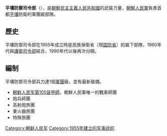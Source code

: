 {{unreferenced|time=2015-07-28T02:23:22+00:00}}
'''平壤防禦司令部'''（{{kor|평양방어사령부|平壤防禦司令部}}），是[[朝鮮民主主義人民共和國|朝鮮民主主義人民共和國]]的武裝力量，[[朝鮮人民軍|朝鮮人民軍]]負責首都[[平壤|平壤]]防衛的軍團級部隊。

==歷史==
平壤防禦司令部在1955年成立時是民族保衛省（現[[国防省|国防省]]）的屬下部隊，1960年代與[[護衛司令部|護衛司令部]]結合，1990年代以後再次分開。

==編制==
平壤防禦司令部兵力達1個[[軍團|軍團]]級，並有最新裝備。
*[[朝鲜人民军第105装甲師|朝鲜人民军第105装甲師]]，朝鮮人民軍唯一的戰車師團
*炮兵師團
*高射炮旅團
*重火器旅團
*特殊旅團

[[Category:朝鲜人民军|Category:朝鲜人民军]]
[[Category:1955年建立的军事组织|Category:1955年建立的军事组织]]